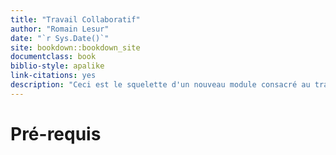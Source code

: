 ```yaml
--- 
title: "Travail Collaboratif"
author: "Romain Lesur"
date: "`r Sys.Date()`"
site: bookdown::bookdown_site
documentclass: book
biblio-style: apalike
link-citations: yes
description: "Ceci est le squelette d'un nouveau module consacré au travail collaboratif avec RStudio"
---
```


# Pré-requis

